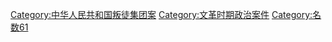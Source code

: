 [[Category:中华人民共和国叛徒集团案|Category:中华人民共和国叛徒集团案]]
[[Category:文革时期政治案件|Category:文革时期政治案件]]
[[Category:名数61|Category:名数61]]